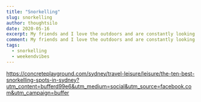 ```yaml
---
title: "Snorkelling"
slug: snorkelling
author: thoughtsilo
date: 2020-05-16
excerpt: My friends and I love the outdoors and are constantly looking for a new place to snorkel. I found this list from Concrete Playground pretty comprehensive.
comment: My friends and I love the outdoors and are constantly looking for a new place to snorkel. I found this list from Concrete Playground pretty comprehensive.
tags:  
  - snorkelling
  - weekendvibes
---
```


https://concreteplayground.com/sydney/travel-leisure/leisure/the-ten-best-snorkelling-spots-in-sydney?utm_content=bufferd99e6&utm_medium=social&utm_source=facebook.com&utm_campaign=buffer